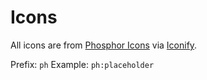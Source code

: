 
# Icons

All icons are from [Phosphor Icons](https://phosphoricons.com) via [Iconify](https://icon-sets.iconify.design/ph/?prefixes=ph).

Prefix: `ph` Example: `ph:placeholder`

<Icons set="ph"/>
